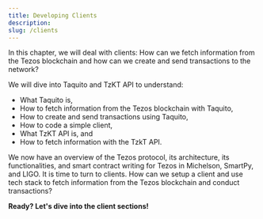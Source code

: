 ```yaml
---
title: Developing Clients
description: 
slug: /clients
---
```




<OverviewBox title="Let’s take a closer look at developing clients for Tezos!" imgSrc="/img/Feature_3-01.png" floating="true">

In this chapter, we will deal with clients: How can we fetch information from the Tezos blockchain and how can we create and send transactions to the network?

We will dive into Taquito and TzKT API to understand:
* What Taquito is,
* How to fetch information from the Tezos blockchain with Taquito,
* How to create and send transactions using Taquito,
* How to code a simple client,
* What TzKT API is, and
* How to fetch information with the TzkT API.

</OverviewBox>

<OverviewBox title="In this chapter" imgSrc="/img/reclining-person.svg" floating="true">

We now have an overview of the Tezos protocol, its architecture, its functionalities, and smart contract writing for Tezos in Michelson, SmartPy, and LIGO. It is time to turn to clients. How can we setup a client and use tech stack to fetch information from the Tezos blockchain and conduct transactions?
</OverviewBox>

<ActionCardWrapper>
<ActionCard href="/taquito" text="Taquito" desc="Find out how to interact with the Tezos blockchain using Taquito and how to use Taquito with Node.js. We will take a more detailed dive by experimenting with our student certification contract."></ActionCard>
<ActionCard href="/tzkt" text="TzKT API" desc="Discover how to use TzKT, a blockchain indexer, to access even more functionalities. We will explore how to work with TzKT in the testnet and fetch data with Node.js."></ActionCard>
</ActionCardWrapper>

**Ready? Let's dive into the client sections!**
